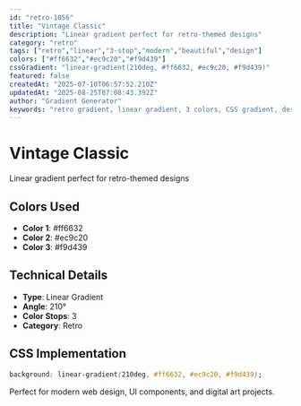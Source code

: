 ```yaml
---
id: "retro-1056"
title: "Vintage Classic"
description: "Linear gradient perfect for retro-themed designs"
category: "retro"
tags: ["retro","linear","3-stop","modern","beautiful","design"]
colors: ["#ff6632","#ec9c20","#f9d439"]
cssGradient: "linear-gradient(210deg, #ff6632, #ec9c20, #f9d439)"
featured: false
createdAt: "2025-07-10T06:57:52.210Z"
updatedAt: "2025-08-25T07:08:43.392Z"
author: "Gradient Generator"
keywords: "retro gradient, linear gradient, 3 colors, CSS gradient, design, #ff6632, #ec9c20, #f9d439"
---
```


# Vintage Classic

Linear gradient perfect for retro-themed designs

## Colors Used
- **Color 1**: #ff6632
- **Color 2**: #ec9c20
- **Color 3**: #f9d439

## Technical Details
- **Type**: Linear Gradient
- **Angle**: 210°
- **Color Stops**: 3
- **Category**: Retro

## CSS Implementation
```css
background: linear-gradient(210deg, #ff6632, #ec9c20, #f9d439);
```

Perfect for modern web design, UI components, and digital art projects.
